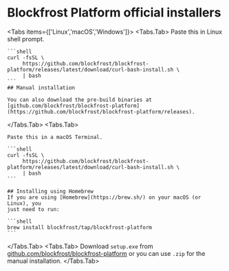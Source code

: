 
# Blockfrost Platform official installers

<Tabs items={['Linux','macOS','Windows']}>
  <Tabs.Tab>
    Paste this in Linux shell prompt.

    ```shell
    curl -fsSL \
         https://github.com/blockfrost/blockfrost-platform/releases/latest/download/curl-bash-install.sh \
         | bash
    ```
    ## Manual installation

    You can also download the pre-build binaries at [github.com/blockfrost/blockfrost-platform](https://github.com/blockfrost/blockfrost-platform/releases).
  </Tabs.Tab>
  <Tabs.Tab>
  
    Paste this in a macOS Terminal.

    ```shell
    curl -fsSL \
         https://github.com/blockfrost/blockfrost-platform/releases/latest/download/curl-bash-install.sh \
         | bash
    ```

    ## Installing using Homebrew
    If you are using [Homebrew](https://brew.sh/) on your macOS (or Linux), you
    just need to run:

    ```shell
    brew install blockfrost/tap/blockfrost-platform
    ```
  </Tabs.Tab>
  <Tabs.Tab>
  Download `setup.exe` from [github.com/blockfrost/blockfrost-platform](https://github.com/blockfrost/blockfrost-platform/releases) or you can use `.zip` for the manual installation.
  </Tabs.Tab>
</Tabs>
